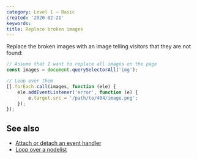 ```yaml
---
category: Level 1 — Basic
created: '2020-02-21'
keywords:
title: Replace broken images
---
```


Replace the broken images with an image telling visitors that they are not found:

```js
// Assume that I want to replace all images on the page
const images = document.querySelectorAll('img');

// Loop over them
[].forEach.call(images, function (ele) {
    ele.addEventListener('error', function (e) {
        e.target.src = '/path/to/404/image.png';
    });
});
```

## See also

-   [Attach or detach an event handler](https://phuoc.ng/collection/html-dom/attach-or-detach-an-event-handler/)
-   [Loop over a nodelist](https://phuoc.ng/collection/html-dom/loop-over-a-nodelist/)
